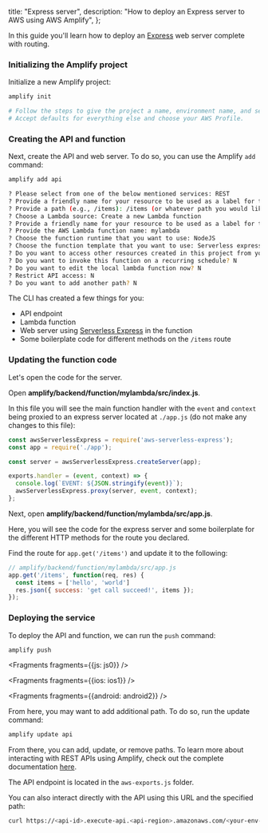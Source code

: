   title: "Express server",
  description: "How to deploy an Express server to AWS using AWS Amplify",
};

In this guide you'll learn how to deploy an [Express](https://expressjs.com/) web server complete with routing.

### Initializing the Amplify project

Initialize a new Amplify project:

```sh
amplify init

# Follow the steps to give the project a name, environment name, and set the default text editor.
# Accept defaults for everything else and choose your AWS Profile.
```

### Creating the API and function

Next, create the API and web server. To do so, you can use the Amplify `add` command:

```sh
amplify add api

? Please select from one of the below mentioned services: REST
? Provide a friendly name for your resource to be used as a label for this category in the project: myapi
? Provide a path (e.g., /items): /items (or whatever path you would like)
? Choose a Lambda source: Create a new Lambda function
? Provide a friendly name for your resource to be used as a label for this category in the project: mylambda
? Provide the AWS Lambda function name: mylambda
? Choose the function runtime that you want to use: NodeJS
? Choose the function template that you want to use: Serverless express function
? Do you want to access other resources created in this project from your Lambda function? N
? Do you want to invoke this function on a recurring schedule? N
? Do you want to edit the local lambda function now? N
? Restrict API access: N
? Do you want to add another path? N
```

The CLI has created a few things for you:

- API endpoint
- Lambda function
- Web server using [Serverless Express](https://github.com/awslabs/aws-serverless-express) in the function
- Some boilerplate code for different methods on the `/items` route

### Updating the function code

Let's open the code for the server. 

Open __amplify/backend/function/mylambda/src/index.js__.

In this file you will see the main function handler with the `event` and `context` being proxied to an express server located at `./app.js` (do not make any changes to this file):

```js
const awsServerlessExpress = require('aws-serverless-express');
const app = require('./app');

const server = awsServerlessExpress.createServer(app);

exports.handler = (event, context) => {
  console.log(`EVENT: ${JSON.stringify(event)}`);
  awsServerlessExpress.proxy(server, event, context);
};

```

Next, open __amplify/backend/function/mylambda/src/app.js__.

Here, you will see the code for the express server and some boilerplate for the different HTTP methods for the route you declared. 

Find the route for `app.get('/items')` and update it to the following:

```js
// amplify/backend/function/mylambda/src/app.js
app.get('/items', function(req, res) {
  const items = ['hello', 'world']
  res.json({ success: 'get call succeed!', items });
});
```

### Deploying the service

To deploy the API and function, we can run the `push` command:

```sh
amplify push
```


<Fragments fragments={{js: js0}} />


<Fragments fragments={{ios: ios1}} />


<Fragments fragments={{android: android2}} />

From here, you may want to add additional path. To do so, run the update command:

```sh
amplify update api
```

From there, you can add, update, or remove paths. To learn more about interacting with REST APIs using Amplify, check out the complete documentation [here](/lib//restapi/getting-started).

The API endpoint is located in the `aws-exports.js` folder.

You can also interact directly with the API using this URL and the specified path:

```sh
curl https://<api-id>.execute-api.<api-region>.amazonaws.com/<your-env-name>/items
```
